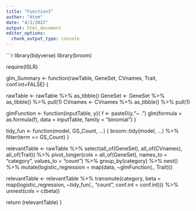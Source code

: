 ```yaml
---
title: "Function3"
author: "Atom"
date: "4/1/2022"
output: html_document
editor_options: 
  chunk_output_type: console
---
```

```r
library(tidyverse)
library(broom)

require(ISLR)

glm_Summary <- function(rawTable, GeneSet, CVnames, Trait, conf.int=FALSE) {

rawTable <- rawTable %>% as_tibble()
GeneSet <- GeneSet %>% as_tibble() %>% pull(1)
CVnames <- CVnames %>% as_tibble() %>% pull(1)

glmFunction <- function(inputTable, y){
  f <- paste0(y,"~ .")
  glm(formula = as.formula(f), data = inputTable, family = "binomial")
}

tidy_fun <- function(model, GS_Count, ...) {
  broom::tidy(model, ...) %>%
    filter(term == GS_Count)
}

relevantTable <- rawTable %>% 
  select(all_of(GeneSet), all_of(CVnames), all_of(Trait)) %>%
  pivot_longer(cols = all_of(GeneSet), names_to = "category", values_to = "count") %>%
  group_by(category) %>%
  nest() %>%
  mutate(logistic_regression = map(data, ~glmFunction(., Trait))) 

relevantTable <- relevantTable %>%
  transmute(category, beta = map(logistic_regression, ~tidy_fun(., "count", conf.int = conf.int))) %>%
  unnest(cols = c(beta))

return (relevantTable)
}
